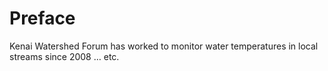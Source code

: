 # Preface {.unnumbered}

Kenai Watershed Forum has worked to monitor water temperatures in local streams since 2008 ... etc.
